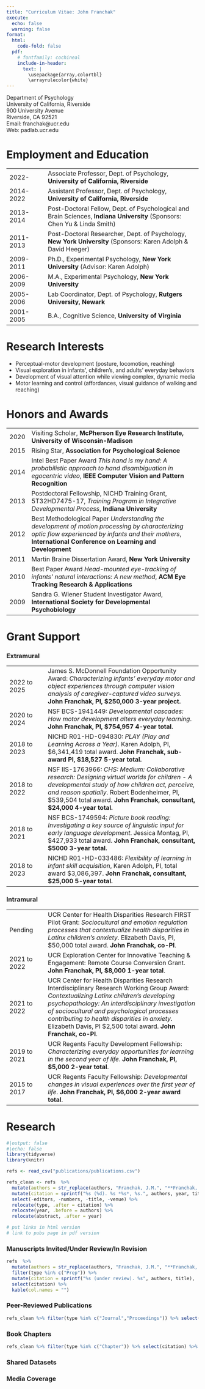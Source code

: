 ```yaml
---
title: "Curriculum Vitae: John Franchak"
execute:
  echo: false
  warning: false
format:
  html:
    code-fold: false
  pdf: 
    # fontfamily: cochineal
    include-in-header: 
      text: |
        \usepackage{array,colortbl}
        \arrayrulecolor{white}
---
```

| Department of Psychology
| University of California, Riverside  
| 900 University Avenue
| Riverside, CA 92521
| Email: franchak@ucr.edu
| Web: padlab.ucr.edu

# Employment and Education

 | 
|--|--------|
| 2022- | Associate Professor, Dept. of Psychology, **University of California, Riverside** |
| 2014-2022 | Assistant Professor, Dept. of Psychology, **University of California, Riverside** |
| 2013-2014 | Post-Doctoral Fellow, Dept. of Psychological and Brain Sciences, **Indiana University** (Sponsors: Chen Yu & Linda Smith) |
| 2011-2013 | Post-Doctoral Researcher, Dept. of Psychology, **New York University** (Sponsors: Karen Adolph & David Heeger)|
| 2009-2011 | Ph.D., Experimental Psychology, **New York University** (Advisor: Karen Adolph)|
| 2006-2009| M.A., Experimental Psychology, **New York University** |
| 2005-2006| Lab Coordinator, Dept. of Psychology, **Rutgers University, Newark** |
| 2001-2005| B.A., Cognitive Science, **University of Virginia** |

# Research Interests
- Perceptual-motor development (posture, locomotion, reaching)
- Visual exploration in infants', children's, and adults' everyday behaviors
- Development of visual attention while viewing complex, dynamic media
- Motor learning and control (affordances, visual guidance of walking and reaching) 

# Honors and Awards
| | |
|-|--------|
| 2020		| Visiting Scholar, **McPherson Eye Research Institute, University of Wisconsin-Madison** |
| 2015		| Rising Star, **Association for Psychological Science** |
| 2014		| Intel Best Paper Award *This hand is my hand: A probabilistic approach to hand disambiguation in egocentric video*, **IEEE Computer Vision and Pattern Recognition** |
| 2013		| Postdoctoral Fellowship, NICHD Training Grant, 5T32HD7475-17, *Training Program in Integrative Developmental Process*, **Indiana University** |
| 2012		| Best Methodological Paper *Understanding the development of motion processing by characterizing optic flow experienced by infants and their mothers*, **International Conference on Learning and Development** |
| 2011		| Martin Braine Dissertation Award, **New York University** |
| 2010		| Best Paper Award *Head-mounted eye-tracking of infants’ natural interactions:  A new method*, **ACM Eye Tracking Research & Applications** |
| 2009		| Sandra G. Wiener Student Investigator Award, **International Society for Developmental Psychobiology** |

# Grant Support

### Extramural

 | 
|--|--------|
| 2022 to 2025 | James S. McDonnell Foundation Opportunity Award: *Characterizing infants' everyday motor and object experiences through computer vision analysis of caregiver-captured video surveys.* **John Franchak, PI, $250,000 3-year project.** |
| 2020 to 2024 | NSF BCS-1941449: *Developmental cascades: How motor development alters everyday learning*. **John Franchak, PI, $754,957 4-year total.** |
| 2018 to 2023	| NICHD R01-HD-094830: *PLAY (Play and Learning Across a Year)*. Karen Adolph, PI, $6,341,419 total award. **John Franchak, sub-award PI, $18,527 5-year total.** |
| 2018 to 2022	| NSF IIS-1763966: *CHS: Medium: Collaborative research: Designing virtual worlds for children - A developmental study of how children act, perceive, and reason spatially*. Robert Bodenheimer, PI, $539,504 total award. **John Franchak, consultant, $24,000 4-year total.** |	
| 2018 to 2021	| NSF BCS-1749594: *Picture book reading: Investigating a key source of linguistic input for early language development*. Jessica Montag, PI, $427,933 total award. **John Franchak, consultant, $5000 3-year total.** |
| 2018 to 2023	| NICHD R01-HD-033486: *Flexibility of learning in infant skill acquisition*, Karen Adolph, PI, total award $3,086,397. **John Franchak, consultant, $25,000 5-year total.** |

### Intramural

 | 
|--|--------|
| Pending | UCR Center for Health Disparities Research FIRST Pilot Grant: *Sociocultural and emotion regulation processes that contextualize health disparities in Latinx children's anxiety*. Elizabeth Davis, PI, $50,000 total award. **John Franchak, co-PI**. |
|2021 to 2022 | UCR Exploration Center for Innovative Teaching & Engagement: Remote Course Conversion Grant. **John Franchak, PI, $8,000 1-year total**. |
|2021 to 2022 | UCR Center for Health Disparities Research Interdisciplinary Research Working Group Award: *Contextualizing Latinx children’s developing psychopathology: An interdisciplinary investigation of sociocultural and psychological processes contributing to health disparities in anxiety*. Elizabeth Davis, PI $2,500 total award. **John Franchak, co-PI**. |
| 2019 to 2021	| UCR Regents Faculty Development Fellowship: *Characterizing everyday opportunities for learning in the second year of life*. **John Franchak, PI, $5,000 2-year total**. |
| 2015 to 2017	| UCR Regents Faculty Fellowship: *Developmental changes in visual experiences over the first year of life*. **John Franchak, PI, $6,000 2-year award total**. |

# Research 

```r
#|output: false
#|echo: false
library(tidyverse)
library(knitr)

refs <- read_csv("publications/publications.csv") 

refs_clean <- refs  %>%  
  mutate(authors = str_replace(authors, "Franchak, J.M.", "**Franchak, J.M.**")) %>% 
  mutate(citation = sprintf("%s (%d). %s *%s*, %s.", authors, year, title, venue, numbers), .after = url) %>% 
  select(-editors, -numbers, -title, -venue) %>% 
  relocate(type, .after = citation) %>%
  relocate(year, .before = authors) %>%
  relocate(abstract, .after = year)

# put links in html version
# link to pubs page in pdf version
```
### Manuscripts Invited/Under Review/In Revision
```r
refs  %>%  
  mutate(authors = str_replace(authors, "Franchak, J.M.", "**Franchak, J.M.**")) %>% 
  filter(type %in% c("Prep")) %>% 
  mutate(citation = sprintf("%s (under review). %s", authors, title), .after = url) %>% 
  select(citation) %>% 
  kable(col.names = "")
```

### Peer-Reviewed Publications
\renewcommand{\arraystretch}{1.5}
```r
refs_clean %>% filter(type %in% c("Journal","Proceedings")) %>% select(citation) %>% kable(col.names = "")
```

### Book Chapters

```r
refs_clean %>% filter(type %in% c("Chapter")) %>% select(citation) %>% kable(col.names = "")
```

### Shared Datasets

### Media Coverage